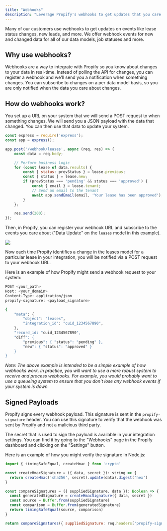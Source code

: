```yaml
---
title: "Webhooks"
description: "Leverage Propify's webhooks to get updates that you care about."
---
```


Many of our customers use webhooks to get updates on events like lease status changes, new leads, and more. We offer webhook events for new and changed data for all of our data models, job statuses and more.

## Why use webhooks?

Webhooks are a way to integrate with Propify so you know about changes to your data in real-time. Instead of polling the API for changes, you can register a webhook and we'll send you a notification when something changes. You can subscribe to changes on a per data model basis, so you are only notified when the data you care about changes.

## How do webhooks work?

You set up a URL on your system that we will send a POST request to when something changes. We will send you a JSON payload with the data that changed. You can then use that data to update your system.

```javascript Example route (in YOUR system) to receive webhook
const express = require('express');
const app = express();

app.post('/webhook/leases', async (req, res) => {
    const data = req.body;

    // Perform business logic
    for (const lease of data.results) {
        const { status: prevStatus } = lease.previous;
        const { status } = lease.new;
        if (prevStatus === 'pending' && status === 'approved') {
            const { email } = lease.tenant;
            // Send an email to the tenant
            await app.sendEmail(email, 'Your lease has been approved');
        }
    };

    res.send(200);
});
```

Then, in Propify, you can register your webhook URL and subscribe to the events you care about ("Data Update" on the `leases` model in this example).

<Frame>
    <img src="/images/webhook-lease-setup.png" />
</Frame>

Now each time Propify identifies a change in the leases model for a particular lease in your integration, you will be notified via a POST request to your webhook URL.

Here is an example of how Propify might send a webhook request to your system:
```bash Example webhook sent from Propify
POST <your_path>
Host: <your_domain>
Content-Type: application/json
propify-signature: <payload_signature>

{
    "meta": {
        "object": "leases",
        "integration_id": "cuid_1234567890",
    },
    "record_id: "cuid_1234567890",
    "diff": {
        "previous": { "status": "pending" },
        "new": { "status": "approved" }
    }
}
```

_Note: The above example is intended to be a simple example of how webhooks work. In practice, you will want to use a more robust system to receive and process webhooks. For example, you would probably want to use a queueing system to ensure that you don't lose any webhook events if your system is down._

## Signed Payloads

Propify signs every webhook payload. This signature is sent in the `propify-signature` header. You can use this signature to verify that the webhook was sent by Propify and not a malicious third party.

The secret that is used to sign the payload is available in your integration settings. You can find it by going to the "Webhooks" page in the Propify dashboard and clicking on the "Settings" button.

Here is an example of how you might verify the signature in Node.js:
```javascript Example signature verification
import { timingSafeEqual, createHmac } from 'crypto'

const createHmacSignature = ({ data, secret }): string => {
  return createHmac('sha256', secret).update(data).digest('hex')
}

const compareSignatures = ({ suppliedSignature, data }): Boolean => {
  const generatedSignature = createHmacSignature({ data, secret })
  const source = Buffer.from(suppliedSignature)
  const comparison = Buffer.from(generatedSignature)
  return timingSafeEqual(source, comparison)
}

return compareSignatures({ suppliedSignature: req.headers['propify-signature'], data: req.body })
```